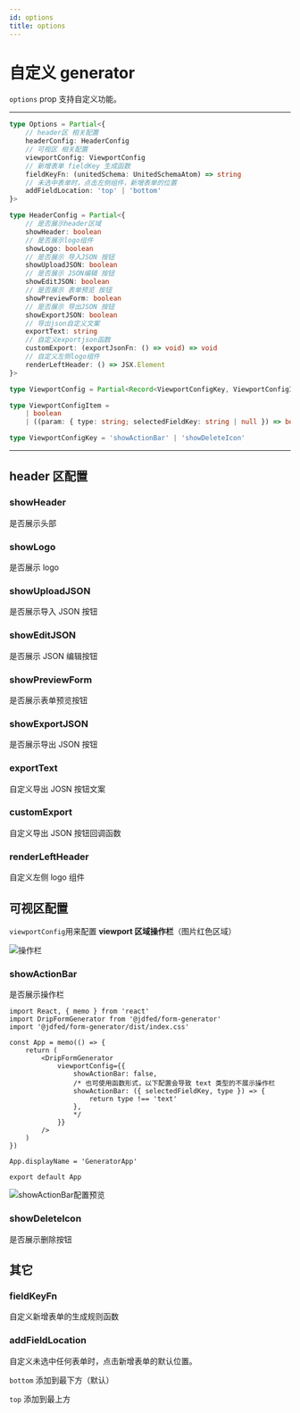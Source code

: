 ```yaml
---
id: options
title: options
---
```



# 自定义 generator

`options` prop 支持自定义功能。

---

```typescript
type Options = Partial<{
	// header区 相关配置
	headerConfig: HeaderConfig
	// 可视区 相关配置
	viewportConfig: ViewportConfig
	// 新增表单 fieldKey 生成函数
	fieldKeyFn: (unitedSchema: UnitedSchemaAtom) => string
	// 未选中表单时，点击左侧组件，新增表单的位置
	addFieldLocation: 'top' | 'bottom'
}>
```

```typescript
type HeaderConfig = Partial<{
	// 是否展示header区域
	showHeader: boolean
	// 是否展示logo组件
	showLogo: boolean
	// 是否展示 导入JSON 按钮
	showUploadJSON: boolean
	// 是否展示 JSON编辑 按钮
	showEditJSON: boolean
	// 是否展示 表单预览 按钮
	showPreviewForm: boolean
	// 是否展示 导出JSON 按钮
	showExportJSON: boolean
	// 导出json自定义文案
	exportText: string
	// 自定义exportjson函数
	customExport: (exportJsonFn: () => void) => void
	// 自定义左侧logo组件
	renderLeftHeader: () => JSX.Element
}>

type ViewportConfig = Partial<Record<ViewportConfigKey, ViewportConfigItem>>

type ViewportConfigItem =
	| boolean
	| ((param: { type: string; selectedFieldKey: string | null }) => boolean)

type ViewportConfigKey = 'showActionBar' | 'showDeleteIcon'
```

---

## header 区配置

### showHeader

是否展示头部

### showLogo

是否展示 logo

### showUploadJSON

是否展示导入 JSON 按钮

### showEditJSON

是否展示 JSON 编辑按钮

### showPreviewForm

是否展示表单预览按钮

### showExportJSON

是否展示导出 JSON 按钮

### exportText

自定义导出 JOSN 按钮文案

### customExport

自定义导出 JSON 按钮回调函数

### renderLeftHeader

自定义左侧 logo 组件

## 可视区配置

`viewportConfig`用来配置 **viewport 区域操作栏**（图片红色区域）

<img
	src="https://img11.360buyimg.com/imagetools/jfs/t1/134505/27/23809/10562/62172e31E7e74b668/3b10505918437cd1.png"
	alt="操作栏"
/>

### showActionBar

是否展示操作栏

<Tabs>
  <TabItem value="example" label="配置示例" default>

```tsx
import React, { memo } from 'react'
import DripFormGenerator from '@jdfed/form-generator'
import '@jdfed/form-generator/dist/index.css'

const App = memo(() => {
	return (
		<DripFormGenerator
			viewportConfig={{
				showActionBar: false,
				/* 也可使用函数形式，以下配置会导致 text 类型的不展示操作栏
				showActionBar: ({ selectedFieldKey, type }) => {
					return type !== 'text'
				}, 
				*/
			}}
		/>
	)
})

App.displayName = 'GeneratorApp'

export default App
```

  </TabItem>
  <TabItem value="preview" label="配置预览">
    <img
	src="https://img10.360buyimg.com/imagetools/jfs/t1/110155/24/24411/12251/62172eeaEb6e3bfdc/8ea5da6e962195c0.jpg"
	alt="showActionBar配置预览"
/>
  </TabItem>
</Tabs>

### showDeleteIcon

是否展示删除按钮

## 其它

### fieldKeyFn

自定义新增表单的生成规则函数

### addFieldLocation

自定义未选中任何表单时，点击新增表单的默认位置。

`bottom` 添加到最下方（默认）

`top` 添加到最上方
